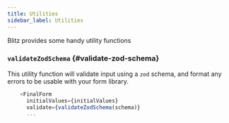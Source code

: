 ```yaml
---
title: Utilities
sidebar_label: Utilities
---
```


Blitz provides some handy utility functions

### `validateZodSchema` {#validate-zod-schema}

This utility function will validate input using a `zod` schema, and format
any errors to be usable with your form library.

```ts
    <FinalForm
      initialValues={initialValues}
      validate={validateZodSchema(schema)}
      ...
```
